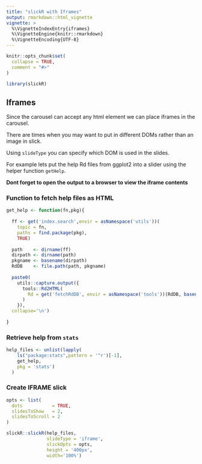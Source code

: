 ```yaml
---
title: "slickR with Iframes"
output: rmarkdown::html_vignette
vignette: >
  %\VignetteIndexEntry{iframes}
  %\VignetteEngine{knitr::rmarkdown}
  %\VignetteEncoding{UTF-8}
---
```


```r
knitr::opts_chunk$set(
  collapse = TRUE,
  comment = "#>"
)
```

```r
library(slickR)
```

## Iframes
  
Since the carousel can accept any html element we can place iframes in the carousel.
  
There are times when you may want to put in different DOMs rather than an image in slick. 

Using `slideType` you can specify which DOM is used in the slides. 
  
For example lets put the help Rd files from ggplot2 into a slider using the helper function `getHelp`.

__Dont forget to open the output to a browser to view the iframe contents__

### Function to fetch help files as HTML

```r

get_help <- function(fn,pkg){
 
  ff <- get('index.search',envir = asNamespace('utils'))(
    topic = fn, 
    paths = find.package(pkg),
    TRUE)
  
  path    <- dirname(ff)
  dirpath <- dirname(path)
  pkgname <- basename(dirpath)
  RdDB    <- file.path(path, pkgname)
  
  paste0(
    utils::capture.output({
      tools::Rd2HTML(
        Rd = get('fetchRdDB', envir = asNamespace('tools'))(RdDB, basename(ff))
      )
    }),
  collapse='\n')
  
}

```

### Retrieve help from `stats` 

```r

help_files <- unlist(lapply(
    ls("package:stats",pattern = '^r')[-1],
    get_help,
    pkg = 'stats')
  )

```

### Create IFRAME slick

```r
opts <- list(
  dots           = TRUE,
  slidesToShow   = 2,
  slidesToScroll = 2
)

slickR::slickR(help_files,
               slideType = 'iframe',
               slickOpts = opts,
               height = '400px',
               width='100%')
```